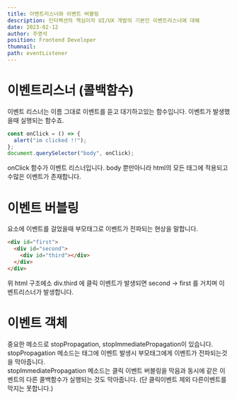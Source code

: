 ```yaml
---
title: 이벤트리스너와 이벤트 버블링
description: 인터랙션의 핵심이자 UI/UX 개발의 기본인 이벤트리스너에 대해
date: 2023-02-12
author: 주영석
position: Frontend Developer 
thumnail: 
path: eventListener
---
```


# 이벤트리스너 (콜백함수)

이벤트 리스너는 이름 그대로 이벤트를 듣고 대기하고있는 함수입니다.
이벤트가 발생했을때 실행되는 함수죠.

```js
const onClick = () => {
  alert("im clicked !!");
};
document.querySelector("body", onClick);
```

onClick 함수가 이벤트 리스너입니다. body 뿐만아니라 html의 모든 태그에 적용되고 수많은 이벤트가 존재합니다.

# 이벤트 버블링

요소에 이벤트를 걸었을때 부모태그로 이벤트가 전파되는 현상을 말합니다.

```html
<div id="first">
  <div id="second">
    <div id="third"></div>
  </div>
</div>
```

위 html 구조에소 div.third 에 클릭 이벤트가 발생되면 second -> first 를 거치며 이벤트리스너가 발생합니다.

# 이벤트 객체

중요한 메소드로 stopPropagation, stopImmediatePropagation이 있습니다.  
stopPropagation 메소드는 태그에 이벤트 발생시 부모태그에게 이벤트가 전파되는것을 막아줍니다.  
stopImmediatePropagation 메소드는 클릭 이벤트 버블링을 막음과 동시에 같은 이벤트의 다른 콜백함수가 실행되는 것도 막아줍니다. (단 클릭이벤트 제외 다른이벤트를 막지는 못합니다.)
